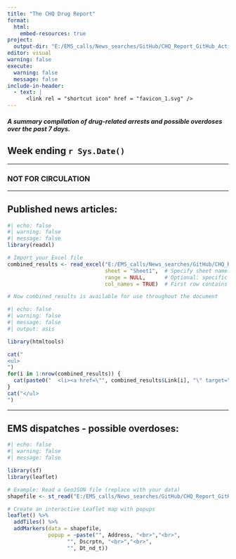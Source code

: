 ```yaml
---
title: "The CHQ Drug Report"
format:
  html:
    embed-resources: true
project:
  output-dir: "E:/EMS_calls/News_searches/GitHub/CHQ_Report_GitHub_Actions/twentyandchange.github.io/CHQ_Report_W-Tba4YQG"
editor: visual
warning: false
execute:
  warning: false
  message: false
include-in-header:
  - text: |
      <link rel = "shortcut icon" href = "favicon_1.svg" />
---
```


##### A summary compilation of drug-related arrests and possible overdoses over the past 7 days.

## Week ending `r Sys.Date()`

------------------------------------------------------------------------

### NOT FOR CIRCULATION

------------------------------------------------------------------------

## Published news articles:

```r
#| echo: false
#| warning: false
#| message: false
library(readxl)

# Import your Excel file
combined_results <- read_excel("E:/EMS_calls/News_searches/GitHub/CHQ_Report_GitHub_Actions/twentyandchange.github.io/CHQ_Report_W-Tba4YQG/Combined_results.xlsx", 
                               sheet = "Sheet1",  # Specify sheet name or number
                               range = NULL,      # Optional: specific cell range
                               col_names = TRUE)  # First row contains column names

# Now combined_results is available for use throughout the document
```

```r
#| echo: false
#| warning: false
#| message: false
#| output: asis

library(htmltools)

cat("
<ul>
")
for(i in 1:nrow(combined_results)) {
  cat(paste0("  <li><a href=\"", combined_results$Link[i], "\" target=\"_blank\">", combined_results$Story_title[i], "</a></li>\n"))
}
cat("</ul>
")
```

------------------------------------------------------------------------

## EMS dispatches - possible overdoses:

```r
#| echo: false
#| warning: false
#| message: false

library(sf)
library(leaflet)

# Example: Read a GeoJSON file (replace with your data)
shapefile <- st_read("E:/EMS_calls/News_searches/GitHub/CHQ_Report_GitHub_Actions/twentyandchange.github.io/CHQ_Report_W-Tba4YQG/output_points.shp", quiet = TRUE)

# Create an interactive Leaflet map with popups
leaflet() %>%
  addTiles() %>%
  addMarkers(data = shapefile,
             popup = ~paste("", Address, "<br>","<br>", 
                   "", Dscrptn, "<br>","<br>",
                   "", Dt_nd_t))

```
